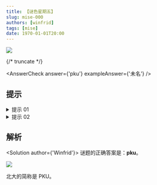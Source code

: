```yaml
---
title: 【谜色星期五】
slug: mise-000
authors: [winfrid]
tags: [mise]
date: 1970-01-01T20:00
---
```


![](./mise-000.assets/mise-000.webp)

{/* truncate */}

<AnswerCheck answer={'pku'} exampleAnswer={'未名'} />

## 提示

<details>
    <summary>提示 01</summary>

</details>

<details>
    <summary>提示 02</summary>

</details>

## 解析

<Solution author={'Winfrid'}>
谜题的正确答案是：**pku**。

![](./mise-000.assets/mise-000-sol.webp)

北大的简称是 PKU。

</Solution>
